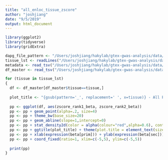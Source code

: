 ```yaml
---
title: "all_enloc_tissue_zscore"
author: "joshjiang"
date: "9/5/2019"
output: html_document
---
```


```r
library(ggplot2)
library(tidyverse)
library(gridExtra)
```

```r
dapg_file_pattern <- "/Users/joshjiang/hakylab/gtex-gwas-analysis/data/dapg_selected_variants/expression/gwas_and_eqtl/DAPG_with_mashr__{tissue}.rds"
tissue_lst <- readLines("/Users/joshjiang/hakylab/gtex-gwas-analysis/data/tissue_list.txt")
metadata <- read_tsv("/Users/joshjiang/hakylab/gtex-gwas-analysis/data/gwas_metadata.txt") %>% rename(phenotype=Tag)
df_master <- read_tsv("/Users/joshjiang/hakylab/gtex-gwas-analysis/data/coloc_enloc_gene_tissue_specificity.txt")

for (tissue in tissue_lst)
{
  df <- df_master[df_master$tissue==tissue,]
  
  plot_title <- "{gsub(pattern='_', replacement=' ', x=tissue)} - All Phenotypes - Enloc\nPrimary vs. secondary eQTL by Z-score" %>% glue::glue()
  
  pp <- ggplot(df, aes(zscore_rank1_beta, zscore_rank2_beta))
  pp <- pp + geom_point(alpha=.2, size=4)
  pp <- pp + theme_bw(base_size=20)
  pp <- pp + geom_abline(slope=1,intercept=0)
  pp <- pp + stat_density2d(color = alpha(colour="red",alpha=0.6), contour = TRUE)
  pp <- pp + ggtitle(plot_title) + theme(plot.title = element_text(size = 10))
  pp <- pp + xlab(expression(beta[prim])) + ylab(expression(beta[sec]))
  pp <- pp + coord_fixed(ratio=1, xlim=c(-5,5), ylim=c(-5,5))
  
  print(pp)
}
```


